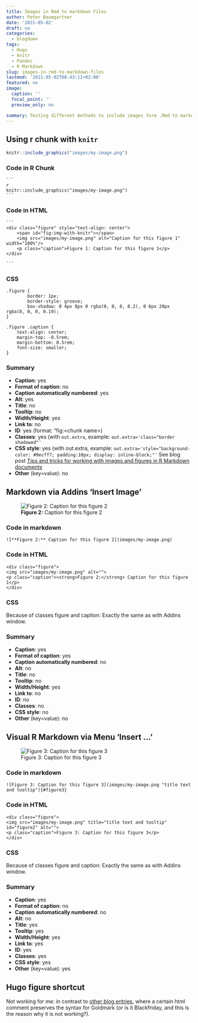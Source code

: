 ```yaml
---
title: Images in Rmd to markdown Files
author: Peter Baumgartner
date: '2021-05-02'
draft: no
categories:
  - blogdown
tags:
  - Hugo
  - knitr
  - Pandoc
  - R Markdown
slug: images-in-rmd-to-markdown-files
lastmod: '2021-05-02T08:43:11+02:00'
featured: no
image:
  caption: ''
  focal_point: ''
  preview_only: no

summary: Testing different methods to include images form .Rmd to markdown files.
---
```


## Using r chunk with `knitr`

```r
knitr::include_graphics("images/my-image.png")
```

### Code in R Chunk

    ```
    {r img-with-knitr, echo=FALSE, fig.align='center', out.width='100%', fig.cap='Caption for this figure 1'}
    knitr::include_graphics("images/my-image.png")
    ```

### Code in HTML

    ```
    <div class="figure" style="text-align: center">
        <span id="fig:img-with-knitr"></span>
        <img src="images/my-image.png" alt="Caption for this figure 1" width="100%"/>
        <p class="caption">Figure 1: Caption for this figure 1</p>
    </div>

    ```

### CSS

    .figure {
            border: 1px;
            border-style: groove;
            box-shadow: 0 4px 8px 0 rgba(0, 0, 0, 0.2), 0 6px 20px  rgba(0, 0, 0, 0.19);
    }

    .figure .caption {
        text-align: center;
        margin-top: -0.5rem;
        margin-bottom: 0.5rem;
        font-size: smaller;
    }

### Summary

-   **Caption**: yes
-   **Format of caption**: no
-   **Caption automatically numbered**: yes
-   **Alt**: yes
-   **Title**: no
-   **Tooltip**: no
-   **Width/Height**: yes
-   **Link to**: no
-   **ID**: yes (format: "fig:\<chunk name\>)
-   **Classes**: yes (with `out.extra`, example: `out.extra='class="border shadowed"'`
-   **CSS style**: yes (with out.extra, example: `out.extra='style="background-color: #9ecff7; padding:10px; display: inline-block;"'` See blog post [Tips and tricks for working with images and figures in R Markdown documents](http://zevross.com/blog/2017/06/19/tips-and-tricks-for-working-with-images-and-figures-in-r-markdown-documents/)
-   **Other** (key=value): no

## Markdown via Addins 'Insert Image'

![**Figure 2:** Caption for this figure 2](images/my-image.png)

### Code in markdown

    ![**Figure 2:** Caption for this figure 2](images/my-image.png)

### Code in HTML

    <div class="figure">
    <img src="images/my-image.png" alt="">
    <p class="caption"><strong>Figure 2:</strong> Caption for this figure 1</p>
    </div>

### CSS

Because of classes figure and caption: Exactly the same as with Addins window.

### Summary

-   **Caption**: yes
-   **Format of caption**: yes
-   **Caption automatically numbered**: no
-   **Alt**: no
-   **Title**: no
-   **Tooltip**: no
-   **Width/Height**: yes
-   **Link to**: no
-   **ID**: no
-   **Classes**: no
-   **CSS style**: no
-   **Other** (key=value): no

## Visual R Markdown via Menu 'Insert ...'

![Figure 3: Caption for this figure 3](images/my-image.png "title text and tooltip"){#figure3}

### Code in markdown

    ![Figure 3: Caption for this figure 3](images/my-image.png "title text and tooltip"){#figure3}

### Code in HTML

    <div class="figure">
    <img src="images/my-image.png" title="title text and tooltip" id="figure2" alt="">
    <p class="caption">Figure 3: Caption for this figure 3</p>
    </div>

### CSS

Because of classes figure and caption: Exactly the same as with Addins window.

### Summary

-   **Caption**: yes
-   **Format of caption**: no
-   **Caption automatically numbered**: no
-   **Alt**: no
-   **Title**: yes
-   **Tooltip**: yes
-   **Width/Height**: yes
-   **Link to**: yes
-   **ID**: yes
-   **Classes**: yes
-   **CSS style**: yes
-   **Other** (key=value): yes

## Hugo figure shortcut

Not working for me: in contrast to [other blog entries](https://ropensci.org/blog/2020/04/23/rmd-learnings/), where a certain html comment preserves the syntax for Goldmark (or is it Blackfriday, and this is the reason why it is not working?).
